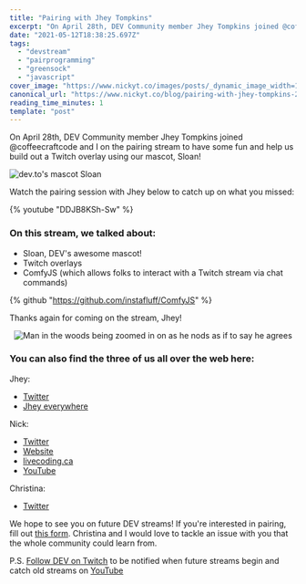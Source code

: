 ```yaml
---
title: "Pairing with Jhey Tompkins"
excerpt: "On April 28th, DEV Community member Jhey Tompkins joined @coffeecraftcode and I on the pairing stream..."
date: "2021-05-12T18:38:25.697Z"
tags:
  - "devstream"
  - "pairprogramming"
  - "greensock"
  - "javascript"
cover_image: "https://www.nickyt.co/images/posts/_dynamic_image_width=1000,height=420,fit=cover,gravity=auto,format=auto_https%3A%2F%2Fdev-to-uploads.s3.amazonaws.com%2Fuploads%2Farticles%2Fe4ekxgolwzakw0ntuny9.jpg"
canonical_url: "https://www.nickyt.co/blog/pairing-with-jhey-tompkins-2k85/"
reading_time_minutes: 1
template: "post"
---
```


On <time datetime="2021-04-28">April 28th</time>, DEV Community member Jhey Tompkins joined @coffeecraftcode and I on the pairing stream to have some fun and help us build out a Twitch overlay using our mascot, Sloan!

![dev.to's mascot Sloan](https://www.nickyt.co/images/posts/_uploads_articles_urutyzau41a6gfovx9ze.png)

Watch the pairing session with Jhey below to catch up on what you missed:

{% youtube "DDJB8KSh-Sw" %}

### On this stream, we talked about:

- Sloan, DEV's awesome mascot!
- Twitch overlays
- ComfyJS (which allows folks to interact with a Twitch stream via chat commands)

{% github "https://github.com/instafluff/ComfyJS" %}

Thanks again for coming on the stream, Jhey!

<center>

![Man in the woods being zoomed in on as he nods as if to say he agrees](https://media.giphy.com/media/NEvPzZ8bd1V4Y/giphy.gif)

</center>

### You can also find the three of us all over the web here:

Jhey:

- [Twitter](https://twitter.com/jh3yy)
- [Jhey everywhere](https://jhey.dev/links)

Nick:

- [Twitter](https://twitter.com/nickytonline)
- [Website](https://iamdeveloper.com/)
- [livecoding.ca](https://livecoding.ca)
- [YouTube](https://youtube.iamdeveloper.com)

Christina:

- [Twitter](https://twitter.com/coffeecraftcode)

We hope to see you on future DEV streams! If you're interested in pairing, fill out [this form](https://iamdeveloper.com/pair). Christina and I would love to tackle an issue with you that the whole community could learn from.

P.S. [Follow DEV on Twitch](https://twitch.tv/thepracticaldev) to be notified when future streams begin and catch old streams on [YouTube](https://www.youtube.com/c/thepracticaldevteam)
